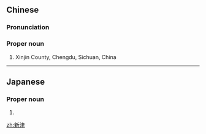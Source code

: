 ==Chinese==
{{zh-forms}}

===Pronunciation===
{{zh-pron
|m=Xīnjīn
|c=san1 zeon1
|cat=propn
}}

===Proper noun===
{{zh-proper noun}}

# Xinjin County, Chengdu, Sichuan, China

----

==Japanese==
{{ja-kanjitab|にい|つ|yomi=kun}}

===Proper noun===
{{ja-pos|proper|にいつ}}

# {{surname|lang=ja|sort=にいつ}}

[[zh:新津]]